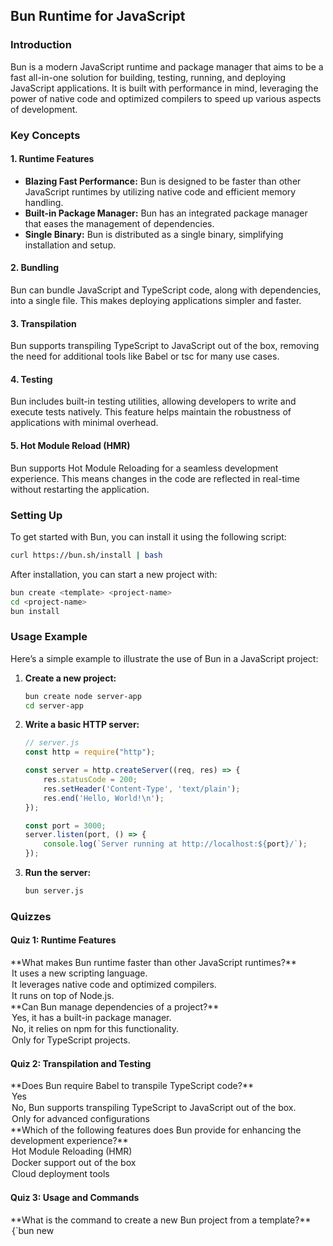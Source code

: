 ## Bun Runtime for JavaScript

### Introduction
Bun is a modern JavaScript runtime and package manager that aims to be a fast all-in-one solution for building, testing, running, and deploying JavaScript applications. It is built with performance in mind, leveraging the power of native code and optimized compilers to speed up various aspects of development.

### Key Concepts

#### 1. **Runtime Features**
   - **Blazing Fast Performance:** Bun is designed to be faster than other JavaScript runtimes by utilizing native code and efficient memory handling.
   - **Built-in Package Manager:** Bun has an integrated package manager that eases the management of dependencies.
   - **Single Binary:** Bun is distributed as a single binary, simplifying installation and setup.

#### 2. **Bundling**
   Bun can bundle JavaScript and TypeScript code, along with dependencies, into a single file. This makes deploying applications simpler and faster.

#### 3. **Transpilation**
   Bun supports transpiling TypeScript to JavaScript out of the box, removing the need for additional tools like Babel or tsc for many use cases.

#### 4. **Testing**
   Bun includes built-in testing utilities, allowing developers to write and execute tests natively. This feature helps maintain the robustness of applications with minimal overhead.

#### 5. **Hot Module Reload (HMR)**
   Bun supports Hot Module Reloading for a seamless development experience. This means changes in the code are reflected in real-time without restarting the application.

### Setting Up
To get started with Bun, you can install it using the following script:
```sh
curl https://bun.sh/install | bash
```
After installation, you can start a new project with:

```sh
bun create <template> <project-name>
cd <project-name>
bun install
```

### Usage Example
Here’s a simple example to illustrate the use of Bun in a JavaScript project:

1. **Create a new project:**
   ```sh
   bun create node server-app
   cd server-app
   ```

2. **Write a basic HTTP server:**
   ```js
   // server.js
   const http = require("http");

   const server = http.createServer((req, res) => {
       res.statusCode = 200;
       res.setHeader('Content-Type', 'text/plain');
       res.end('Hello, World!\n');
   });

   const port = 3000;
   server.listen(port, () => {
       console.log(`Server running at http://localhost:${port}/`);
   });
   ```

3. **Run the server:**
   ```sh
   bun server.js
   ```

### Quizzes


#### Quiz 1: Runtime Features

<MultipleChoiceQuiz slug="runtime-features" correctAnswer={1}>
<Question> 
**What makes Bun runtime faster than other JavaScript runtimes?**
</Question>

<Option>It uses a new scripting language.</Option>
<Option>It leverages native code and optimized compilers.</Option>
<Option>It runs on top of Node.js.</Option>

</MultipleChoiceQuiz>

<MultipleChoiceQuiz slug="manage-dependencies" correctAnswer={0}>
<Question> 
**Can Bun manage dependencies of a project?**
</Question>

<Option>Yes, it has a built-in package manager.</Option>
<Option>No, it relies on npm for this functionality.</Option>
<Option>Only for TypeScript projects.</Option>

</MultipleChoiceQuiz>

#### Quiz 2: Transpilation and Testing

<MultipleChoiceQuiz slug="transpilation" correctAnswer={1}>
<Question> 
**Does Bun require Babel to transpile TypeScript code?**
</Question>

<Option>Yes</Option>
<Option>No, Bun supports transpiling TypeScript to JavaScript out of the box.</Option>
<Option>Only for advanced configurations</Option>

</MultipleChoiceQuiz>

<MultipleChoiceQuiz slug="hot-module-reload" correctAnswer={0}>
<Question> 
**Which of the following features does Bun provide for enhancing the development experience?**
</Question>

<Option>Hot Module Reloading (HMR)</Option>
<Option>Docker support out of the box</Option>
<Option>Cloud deployment tools</Option>

</MultipleChoiceQuiz>

#### Quiz 3: Usage and Commands

<MultipleChoiceQuiz slug="create-project" correctAnswer={2}>
<Question> 
**What is the command to create a new Bun project from a template?**
</Question>

<Option>{`bun new <template> <project-name>`}</Option>
<Option>{`bun init <template> <project-name>`}</Option>
<Option>{`bun create <template> <project-name>`}</Option>

</MultipleChoiceQuiz>

<MultipleChoiceQuiz slug="start-server" correctAnswer={2}>
<Question> 
**How do you start a HTTP server using Bun?**
</Question>

<Option>bun start server.js</Option>
<Option>bun run server.js</Option>
<Option>bun server.js</Option>

</MultipleChoiceQuiz>

By understanding these key concepts and using the quizzes to verify your knowledge, you can effectively make use of Bun for your JavaScript projects.